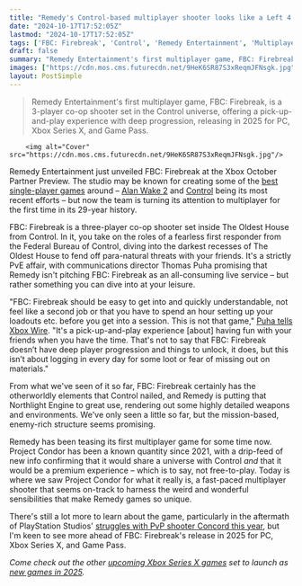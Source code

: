 ```yaml
---
title: "Remedy's Control-based multiplayer shooter looks like a Left 4 Dead horde FPS with Helldivers 2's anti-live service vibes: 'This isn't about logging in every day for some loot'"
date: "2024-10-17T17:52:05Z"
lastmod: "2024-10-17T17:52:05Z"
tags: ['FBC: Firebreak', 'Control', 'Remedy Entertainment', 'Multiplayer Shooter', 'Co-op', 'PvE', 'Xbox Series X', 'PC', 'Game Pass']
draft: false
summary: "Remedy Entertainment's first multiplayer game, FBC: Firebreak, is a 3-player co-op shooter set in the Control universe, offering a pick-up-and-play experience with deep progression, releasing in 2025 for PC, Xbox Series X, and Game Pass."
images: ["https://cdn.mos.cms.futurecdn.net/9HeK6SR87S3xReqmJFNsgk.jpg"]
layout: PostSimple
---
```

> Remedy Entertainment's first multiplayer game, FBC: Firebreak, is a 3-player co-op shooter set in the Control universe, offering a pick-up-and-play experience with deep progression, releasing in 2025 for PC, Xbox Series X, and Game Pass.


        <img alt="Cover" src="https://cdn.mos.cms.futurecdn.net/9HeK6SR87S3xReqmJFNsgk.jpg"/>
        
Remedy Entertainment just unveiled FBC: Firebreak at the Xbox October Partner Preview. The studio may be known for creating some of the [best single-player games](https://www.gamesradar.com/best-single-player-games/) around – [Alan Wake 2](https://www.gamesradar.com/alan-wake-2-guide/) and [Control](https://www.gamesradar.com/control-walkthrough-guide/) being its most recent efforts – but now the team is turning its attention to multiplayer for the first time in its 29-year history. 

FBC: Firebreak is a three-player co-op shooter set inside The Oldest House from Control. In it, you take on the roles of a fearless first responder from the Federal Bureau of Control, diving into the darkest recesses of The Oldest House to fend off para-natural threats with your friends. It's a strictly PvE affair, with communications director Thomas Puha promising that Remedy isn't pitching FBC: Firebreak as an all-consuming live service – but rather something you can dive into at your leisure. 

"FBC: Firebreak should be easy to get into and quickly understandable, not feel like a second job or that you have to spend an hour setting up your loadouts etc. before you get into a session. This is not that game," [Puha tells Xbox Wire](https://news.xbox.com/en-us/2024/10/17/fbc-firebreak-control-xbox-partner-preview/). "It's a pick-up-and-play experience [about] having fun with your friends when you have the time. That's not to say that FBC: Firebreak doesn’t have deep player progression and things to unlock, it does, but this isn’t about logging in every day for some loot or fear of missing out on materials." 

From what we've seen of it so far, FBC: Firebreak certainly has the otherworldly elements that Control nailed, and Remedy is putting that Northlight Engine to great use, rendering out some highly detailed weapons and environments. We've only seen a little so far, but the mission-based, enemy-rich structure seems promising. 

Remedy has been teasing its first multiplayer game for some time now. Project Condor has been a known quantity since 2021, with a drip-feed of new info confirming that it would share a universe with Control *and* that it would be a premium experience – which is to say, not free-to-play. Today is where we saw Project Condor for what it really is, a fast-paced multiplayer shooter that seems on-track to harness the weird and wonderful sensibilities that make Remedy games so unique. 

There's still a lot more to learn about the game, particularly in the aftermath of PlayStation Studios' [struggles with PvP shooter Concord this year](https://www.gamesradar.com/games/fps/concord-is-being-taken-offline-this-week-and-everyone-is-getting-refunds-as-playstation-tries-to-determine-the-best-path-ahead/), but I'm keen to see more ahead of FBC: Firebreak's release in 2025 for PC, Xbox Series X, and Game Pass. 

*Come check out the other *[<em>upcoming Xbox Series X games</em>](https://www.gamesradar.com/upcoming-xbox-series-x-games/)* set to launch as *[<em>new games in 2025</em>](https://www.gamesradar.com/video-game-release-dates/)*.*
        